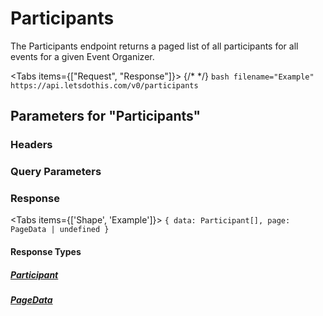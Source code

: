


# Participants

The Participants endpoint returns a paged list of all participants for all events for a given Event Organizer.

<Tabs items={["Request", "Response"]}>
  {/* <!-- prettier-ignore --> */}
  <Tab>
    ```bash filename="Example"
      https://api.letsdothis.com/v0/participants
    ```
  </Tab>
  <Tab>
    <ExampleContent />
  </Tab>
</Tabs>

## Parameters for "Participants"

### Headers

<Authorization />

### Query Parameters

<DefaultQueryParameters />

### Response

<Tabs items={['Shape', 'Example']}>
  <Tab>
    ```
    {
      data: Participant[],
      page: PageData | undefined
    }
    ```
  </Tab>
  <Tab>
    <ExampleContent />
  </Tab>
</Tabs>

#### Response Types

##### [Participant](/entities/participant)

<Participant />

##### [PageData](/entities/pageData)

<PageData />
